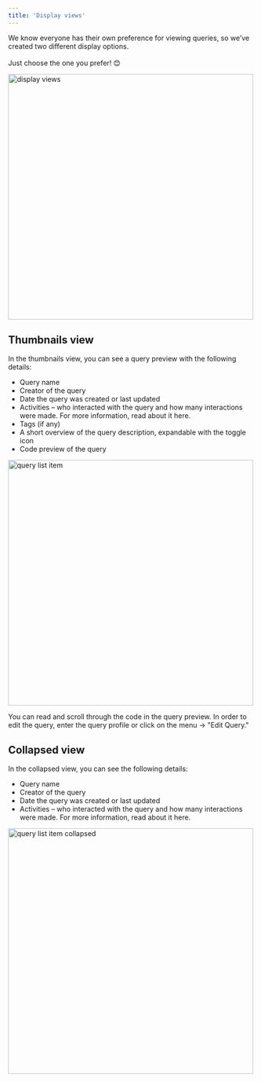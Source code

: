 ```yaml
---
title: 'Display views'
---
```


We know everyone has their own preference for viewing queries, so we’ve created two different display options. <br></br>
Just choose the one you prefer! 😊

 <img src="/images/views.png" 
   alt = "display views"
   width="500" />

   ## Thumbnails view
   In the thumbnails view, you can see a query preview with the following details:
   - Query name
- Creator of the query
- Date the query was created or last updated
- Activities – who interacted with the query and how many interactions were made. For more information, read about it here.
- Tags (if any)
- A short overview of the query description, expandable with the toggle icon
- Code preview of the query

<img src="/images/query_list_item.png" 
   alt = "query list item"
   width="500" />

   <Note> You can read and scroll through the code in the query preview. In order to edit the query, enter the query profile or click on the menu → "Edit Query."</Note>

## Collapsed view
In the collapsed view, you can see the following details:

- Query name
- Creator of the query
- Date the query was created or last updated
- Activities – who interacted with the query and how many interactions were made. For more information, read about it here.

<img src="/images/qurey_list_item_collapse.png" 
   alt = "query list item collapsed"
   width="500" />